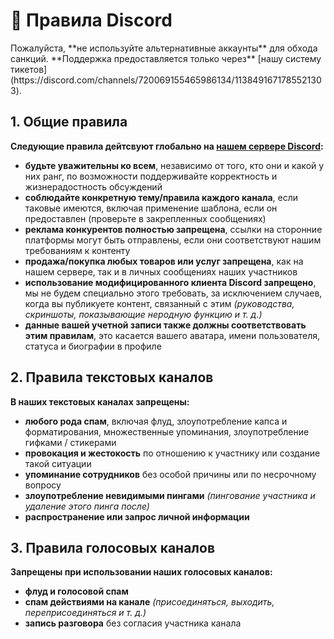 
# 🔨 Правила Discord

<Callout type="warning" emoji="⚠️">
  Пожалуйста, **не используйте альтернативные аккаунты** для обхода санкций.  
  **Поддержка предоставляется только через** [нашу систему тикетов](https://discord.com/channels/720069155465986134/1138491671785521303).
</Callout>

## 1. Общие правила
**Следующие правила дейтсвуют глобально на [нашем сервере Discord](https://discord.com/holtyx):**
- **будьте уважительны ко всем**, независимо от того, кто они и какой у них ранг, по возможности поддерживайте корректность и жизнерадостность обсуждений
- **соблюдайте конкретную тему/правила каждого канала**, если таковые имеются, включая применение шаблона, если он предоставлен (проверьте в закрепленных сообщениях)
- **реклама конкурентов полностью запрещена**, ссылки на сторонние платформы могут быть отправлены, если они соответствуют нашим требованиям к контенту
- **продажа/покупка любых товаров или услуг запрещена**, как на нашем сервере, так и в личных сообщениях наших участников
- **использование модифицированного клиента Discord запрещено**, мы не будем специально этого требовать, за исключением случаев, когда вы публикуете контент, связанный с этим *(руководства, скриншоты, показывающие неродную функцию и т. д.)*
- **данные вашей учетной записи также должны соответствовать этим правилам**, это касается вашего аватара, имени пользователя, статуса и биографии в профиле

## 2. Правила текстовых каналов
**В наших текстовых каналах запрещены:**
- **любого рода спам**, включая флуд, злоупотребление капса и форматирования, множественные упоминания, злоупотребление гифками / стикерами
- **провокация и жестокость** по отношению к участнику или создание такой ситуации
- **упоминание сотрудников** без особой причины или по несрочному вопросу
- **злоупотребление невидимыми пингами** *(пингование участника и удаление этого пинга после)*
- **распространение или запрос личной информации**

## 3. Правила голосовых каналов
**Запрещены при использовании наших голосовых каналов:**
- **флуд и голосовой спам**
- **спам действиями на канале** *(присоединяться, выходить, переприсоединяться и т. д.)*
- **запись разговора** без согласия участника канала
